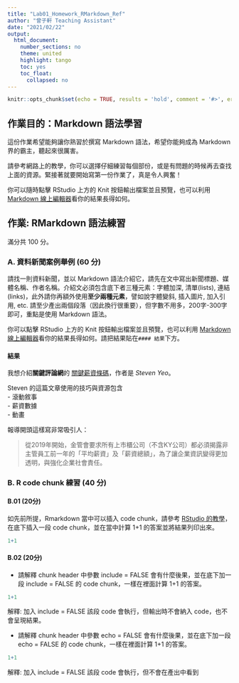 ```yaml
---
title: "Lab01_Homework_RMarkdown_Ref"
author: "曾子軒 Teaching Assistant"
date: "2021/02/22"
output:
  html_document:
    number_sections: no
    theme: united
    highlight: tango
    toc: yes
    toc_float:
      collapsed: no
---
```


```r
knitr::opts_chunk$set(echo = TRUE, results = 'hold', comment = '#>', error = TRUE)
```

## 作業目的：Markdown 語法學習

這份作業希望能夠讓你熟習於撰寫 Markdown 語法，希望你能夠成為 Markdown 界的霸主，聽起來很厲害。

請參考網路上的教學，你可以選擇仔細練習每個部份，或是有問題的時候再去查找上面的資源。緊接著就要開始寫第一份作業了，真是令人興奮！

你可以隨時點擊 RStudio 上方的 Knit 按鈕輸出檔案並且預覽，也可以利用
 [Markdown 線上編輯器](https://jbt.github.io/markdown-editor)看你的結果長得如何。

## 作業: RMarkdown 語法練習

滿分共 100 分。

### A. 資料新聞案例舉例 (60 分) 

請找一則資料新聞，並以 Markdown 語法介紹它，請先在文中寫出新聞標題、媒體名稱、作者名稱。介紹文必須包含底下者三種元素：字體加深, 清單(lists), 連結(links)，此外請你再額外使用**至少兩種元素**，譬如說字體變斜, 插入圖片, 加入引用, etc.  請至少產出兩個段落（因此換行很重要），但字數不用多，200字-300字即可，重點是使用 Markdown 語法。

你可以點擊 RStudio 上方的 Knit 按鈕輸出檔案並且預覽，也可以利用
 [Markdown 線上編輯器](https://jbt.github.io/markdown-editor)看你的結果長得如何。請把結果貼在`#### 結果`下方。   
 
#### 結果

我想介紹**關鍵評論網**的 [關鍵薪資條碼](https://www.thenewslens.com/interactive/137774)，作者是 _Steven Yeo_。

Steven 的這篇文章使用的技巧與資源包含   
- 滾動敘事   
- 薪資數據   
- 動畫   

報導開頭這樣寫非常吸引人：

> 從2019年開始，金管會要求所有上市櫃公司（不含KY公司）都必須揭露非主管員工前一年的「平均薪資」及「薪資總額」，為了讓企業資訊變得更加透明，與強化企業社會責任。


### B. R code chunk 練習 (40 分) 

#### B.01 (20分)

如先前所提，Rmarkdown 當中可以插入 code chunk，請參考 [RStudio 的教學](https://rmarkdown.rstudio.com/lesson-3.html)，在底下插入一段 code chunk，並在當中計算 1+1 的答案並將結果列印出來。

```r
1+1
```


#### B.02 (20分)
- 請解釋 chunk header 中參數 include = FALSE 會有什麼後果，並在底下加一段 include = FALSE 的 code chunk，一樣在裡面計算 1+1 的答案。

```r
1+1
```

解釋: 加入 include = FALSE 該段 code 會執行，但輸出時不會納入 code，也不會呈現結果。

- 請解釋 chunk header 中參數 echo = FALSE 會有什麼後果，並在底下加一段 echo = FALSE 的 code chunk，一樣在裡面計算 1+1 的答案。


```r
1+1
```

解釋: 加入 include = FALSE 該段 code 會執行，但不會在產出中看到
